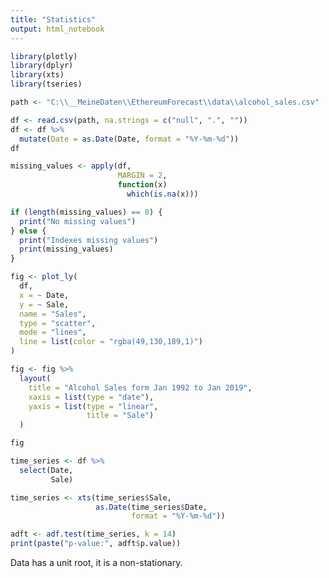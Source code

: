 ```yaml
---
title: "Statistics"
output: html_notebook
---
```


```r
library(plotly)
library(dplyr)
library(xts)
library(tseries)
```


```r
path <- "C:\\__MeineDaten\\EthereumForecast\\data\\alcohol_sales.csv"

df <- read.csv(path, na.strings = c("null", ".", ""))
df <- df %>%
  mutate(Date = as.Date(Date, format = "%Y-%m-%d"))
df
```
```r
missing_values <- apply(df,
                        MARGIN = 2,
                        function(x)
                          which(is.na(x)))

if (length(missing_values) == 0) {
  print("No missing values")
} else {
  print("Indexes missing values")
  print(missing_values)
}
```


```r
fig <- plot_ly(
  df,
  x = ~ Date,
  y = ~ Sale,
  name = "Sales",
  type = "scatter",
  mode = "lines",
  line = list(color = "rgba(49,130,189,1)")
)

fig <- fig %>%
  layout(
    title = "Alcohol Sales form Jan 1992 to Jan 2019",
    xaxis = list(type = "date"),
    yaxis = list(type = "linear",
                 title = "Sale")
  )

fig
```


```r
time_series <- df %>%
  select(Date,
         Sale)

time_series <- xts(time_series$Sale,
                   as.Date(time_series$Date,
                           format = "%Y-%m-%d"))

adft <- adf.test(time_series, k = 14)
print(paste("p-value:", adft$p.value))
```
Data has a unit root, it is a non-stationary.

